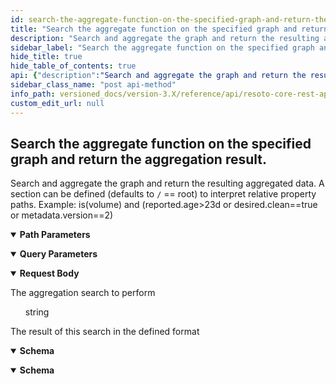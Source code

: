 ```yaml
---
id: search-the-aggregate-function-on-the-specified-graph-and-return-the-aggregation-result
title: "Search the aggregate function on the specified graph and return the aggregation result."
description: "Search and aggregate the graph and return the resulting aggregated data."
sidebar_label: "Search the aggregate function on the specified graph and return the aggregation result."
hide_title: true
hide_table_of_contents: true
api: {"description":"Search and aggregate the graph and return the resulting aggregated data.\nA section can be defined (defaults to `/` == root) to interpret relative property paths.\nExample: is(volume) and (reported.age>23d or desired.clean==true or metadata.version==2)\n","tags":["graph_search"],"parameters":[{"name":"graph_id","in":"path","description":"The identifier of the graph","example":"resoto","required":true,"schema":{"type":"string"}},{"name":"section","in":"query","description":"The name of the section used for all property paths. If not defined root is assumed.","required":false,"schema":{"type":"string","enum":["reported","desired","metadata"]}}],"requestBody":{"description":"The aggregation search to perform","content":{"text/plain":{"schema":{"type":"string","example":"aggregate(reported.kind: sum(1) as nodes): is(node)\n"}}}},"responses":{"200":{"description":"The result of this search in the defined format","content":{"application/json":{"schema":{"description":"The result of the aggregation. The properties depend on the aggregation function.","type":"object","additionalProperties":true,"example":"[\n    { \"count\": 60, \"kind\": \"aws_ec2_instance_type\", \"mem_avg\": 28.45, \"mem_max\": 64, \"mem_min\": 1, \"mem_total\": 1707 },\n    { \"count\": 105686, \"kind\": \"gcp_machine_type\", \"mem_avg\": 213.57744392143945, \"mem_max\": 3844, \"mem_min\": 0.599609375, \"mem_total\": 22572145.73828125 }\n]\n","title":"Aggregated"}},"application/x-ndjson":{"schema":{"description":"The result of the aggregation. The properties depend on the aggregation function.","type":"object","additionalProperties":true,"example":"[\n    { \"count\": 60, \"kind\": \"aws_ec2_instance_type\", \"mem_avg\": 28.45, \"mem_max\": 64, \"mem_min\": 1, \"mem_total\": 1707 },\n    { \"count\": 105686, \"kind\": \"gcp_machine_type\", \"mem_avg\": 213.57744392143945, \"mem_max\": 3844, \"mem_min\": 0.599609375, \"mem_total\": 22572145.73828125 }\n]\n","title":"Aggregated"}}}}},"method":"post","path":"/graph/{graph_id}/search/aggregate","servers":[{"url":"https://{host}:{port}","variables":{"host":{"default":"localhost"},"port":{"default":"8900"}}}],"info":{"title":"Resoto Core REST API","version":"V1"},"postman":{"name":"Search the aggregate function on the specified graph and return the aggregation result.","description":{"content":"Search and aggregate the graph and return the resulting aggregated data.\nA section can be defined (defaults to `/` == root) to interpret relative property paths.\nExample: is(volume) and (reported.age>23d or desired.clean==true or metadata.version==2)\n","type":"text/plain"},"url":{"path":["graph",":graph_id","search","aggregate"],"host":["{{baseUrl}}"],"query":[{"disabled":false,"description":{"content":"The name of the section used for all property paths. If not defined root is assumed.","type":"text/plain"},"key":"section","value":""}],"variable":[{"disabled":false,"description":{"content":"(Required) The identifier of the graph","type":"text/plain"},"type":"any","value":"","key":"graph_id"}]},"header":[{"key":"Content-Type","value":"text/plain"},{"key":"Accept","value":"application/json"}],"method":"POST","body":{"mode":"raw","raw":"\"\""}}}
sidebar_class_name: "post api-method"
info_path: versioned_docs/version-3.X/reference/api/resoto-core-rest-api
custom_edit_url: null
---
```



## Search the aggregate function on the specified graph and return the aggregation result.

Search and aggregate the graph and return the resulting aggregated data. A section can be defined (defaults to `/` == root) to interpret relative property paths. Example: is(volume) and (reported.age\>23d or desired.clean==true or metadata.version==2)

<details style={{"marginBottom":"1rem"}} data-collapsed={false} open={true}><summary style={{}}><strong>Path Parameters</strong></summary><div><ul><ParamsItem className={"paramsItem"} param={{"name":"graph_id","in":"path","description":"The identifier of the graph","example":"resoto","required":true,"schema":{"type":"string"}}}></ParamsItem></ul></div></details><details style={{"marginBottom":"1rem"}} data-collapsed={false} open={true}><summary style={{}}><strong>Query Parameters</strong></summary><div><ul><ParamsItem className={"paramsItem"} param={{"name":"section","in":"query","description":"The name of the section used for all property paths. If not defined root is assumed.","required":false,"schema":{"type":"string","enum":["reported","desired","metadata"]}}}></ParamsItem></ul></div></details><MimeTabs><TabItem label={"text/plain"} value={"text/plain-schema"}><details style={{}} data-collapsed={false} open={true}><summary style={{"textAlign":"left"}}><strong>Request Body</strong></summary><div style={{"textAlign":"left","marginLeft":"1rem"}}><div style={{"marginTop":"1rem","marginBottom":"1rem"}}>

The aggregation search to perform

</div></div><ul style={{"marginLeft":"1rem"}}><div style={{"marginTop":".5rem","marginBottom":".5rem","marginLeft":"1rem"}}>

string

</div></ul></details></TabItem></MimeTabs><div><ApiTabs><TabItem label={"200"} value={"200"}><div>

The result of this search in the defined format

</div><div><MimeTabs schemaType={"response"}><TabItem label={"application/json"} value={"application/json"}><SchemaTabs><TabItem label={"Schema"} value={"Schema"}><details style={{}} data-collapsed={false} open={true}><summary style={{"textAlign":"left"}}><strong>Schema</strong></summary><div style={{"textAlign":"left","marginLeft":"1rem"}}></div><ul style={{"marginLeft":"1rem"}}><SchemaItem name={"property name*"} required={false} schemaName={"any"} qualifierMessage={undefined} schema={{"description":"The result of the aggregation. The properties depend on the aggregation function.","type":"object","additionalProperties":true,"example":"[\n    { \"count\": 60, \"kind\": \"aws_ec2_instance_type\", \"mem_avg\": 28.45, \"mem_max\": 64, \"mem_min\": 1, \"mem_total\": 1707 },\n    { \"count\": 105686, \"kind\": \"gcp_machine_type\", \"mem_avg\": 213.57744392143945, \"mem_max\": 3844, \"mem_min\": 0.599609375, \"mem_total\": 22572145.73828125 }\n]\n","title":"Aggregated"}} collapsible={false} discriminator={false}></SchemaItem></ul></details></TabItem></SchemaTabs></TabItem><TabItem label={"application/x-ndjson"} value={"application/x-ndjson"}><SchemaTabs><TabItem label={"Schema"} value={"Schema"}><details style={{}} data-collapsed={false} open={true}><summary style={{"textAlign":"left"}}><strong>Schema</strong></summary><div style={{"textAlign":"left","marginLeft":"1rem"}}></div><ul style={{"marginLeft":"1rem"}}><SchemaItem name={"property name*"} required={false} schemaName={"any"} qualifierMessage={undefined} schema={{"description":"The result of the aggregation. The properties depend on the aggregation function.","type":"object","additionalProperties":true,"example":"[\n    { \"count\": 60, \"kind\": \"aws_ec2_instance_type\", \"mem_avg\": 28.45, \"mem_max\": 64, \"mem_min\": 1, \"mem_total\": 1707 },\n    { \"count\": 105686, \"kind\": \"gcp_machine_type\", \"mem_avg\": 213.57744392143945, \"mem_max\": 3844, \"mem_min\": 0.599609375, \"mem_total\": 22572145.73828125 }\n]\n","title":"Aggregated"}} collapsible={false} discriminator={false}></SchemaItem></ul></details></TabItem></SchemaTabs></TabItem></MimeTabs></div></TabItem></ApiTabs></div>
